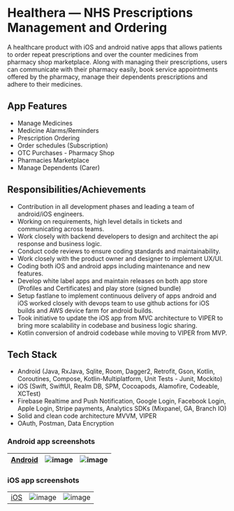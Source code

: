
# Healthera — NHS Prescriptions Management and Ordering
A healthcare product with iOS and android native apps that allows patients to order repeat prescriptions and over the counter medicines from pharmacy shop marketplace. Along with managing their prescriptions, users can communicate with their pharmacy easily, book service appointments offered by the pharmacy, manage their dependents prescriptions and adhere to their medicines.

## App Features
- Manage Medicines
- Medicine Alarms/Reminders
- Prescription Ordering
- Order schedules (Subscription)
- OTC Purchases - Pharmacy Shop
- Pharmacies Marketplace
- Manage Dependents (Carer)

## Responsibilities/Achievements
- Contribution in all development phases and leading a team of android/iOS engineers. 
- Working on requirements, high level details in tickets and communicating across teams.
- Work closely with backend developers to design and architect the api response and business logic.
- Conduct code reviews to ensure coding standards and maintainability.
- Work closely with the product owner and designer to implement UX/UI.  
- Coding both iOS and android apps including maintenance and new features.
- Develop white label apps and maintain releases on both app store (Profiles and Certificates) and play store (signed bundle)
- Setup fastlane to implement continuous delivery of apps android and iOS worked closely with devops team to use github actions for iOS builds and AWS device farm for android builds. 
- Took initiative to update the iOS app from MVC architecture to VIPER to bring more scalability in codebase and business logic sharing. 
- Kotlin conversion of android codebase while moving to VIPER from MVP. 

## Tech Stack
- Android (Java, RxJava, Sqlite, Room, Dagger2, Retrofit, Gson, Kotlin, Coroutines, Compose, Kotlin-Multiplatform,  Unit Tests - Junit, Mockito)
- iOS (Swift, SwiftUI, Realm DB, SPM, Cocoapods, Alamofire, Codeable, XCTest) 
- Firebase Realtime and Push Notification, Google Login, Facebook Login, Apple Login, Stripe payments, Analytics SDKs (Mixpanel, GA, Branch IO) 
- Solid and clean code architecture MVVM, VIPER
- OAuth,  Postman, Data Encryption


### Android app screenshots
| [Android](https://play.google.com/store/apps/details?id=com.healthera.healtheraapp&hl=en_GB&gl=US)  | ![image](https://github.com/harsewaksingh13/portfoilio/assets/34924186/ce60199f-2f0a-412f-a368-2cf961ff3e1e)  | ![image](https://github.com/harsewaksingh13/portfoilio/assets/34924186/2d9df662-31dc-4f55-9798-7825a8958d0d)  |
|-----|------|--------|



### iOS app screenshots
|   |  |  |
|-----|------|--------|
| [iOS](https://apps.apple.com/gb/app/healthera-nhs-pharmacy-app/id1174383039?platform=iphone)| ![image](https://github.com/harsewaksingh13/portfoilio/assets/34924186/7395318b-5d47-47eb-8699-d8dddd2a4c41) | ![image](https://github.com/harsewaksingh13/portfoilio/assets/34924186/6836890e-30c5-4feb-9747-874dda5bdd2e)|

